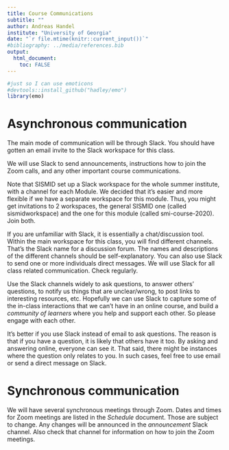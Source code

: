 ```yaml
---
title: Course Communications
subtitle: ""
author: Andreas Handel
institute: "University of Georgia"
date: "`r file.mtime(knitr::current_input())`"
#bibliography: ../media/references.bib
output: 
  html_document:
    toc: FALSE
---
```




```r
#just so I can use emoticons
#devtools::install_github("hadley/emo")
library(emo)
```

# Asynchronous communication

The main mode of communication will be through Slack. You should have gotten an email invite to the Slack workspace for this class.

We will use Slack to send announcements, instructions how to join the Zoom calls, and any other important course communications.

Note that SISMID set up a Slack workspace for the whole summer institute, with a channel for each Module. We decided that it's easier and more flexible if we have a separate workspace for this module. Thus, you might get invitations to 2 workspaces, the general SISMID one (called sismidworkspace) and the one for this module (called smi-course-2020). Join both.

If you are unfamiliar with Slack, it is essentially a chat/discussion tool. Within the main workspace for this class, you will find different channels. That's the Slack name for a discussion forum. The names and descriptions of the different channels should be self-explanatory. You can also use Slack to send one or more individuals direct messages. 
We will use Slack for all class related communication. Check regularly. 

Use the Slack channels widely to ask questions, to answer others' questions, to notify us things that are unclear/wrong, to post links to interesting resources, etc. Hopefully we can use Slack to capture some of the in-class interactions that we can't have in an online course, and build a _community of learners_ where you help and support each other. So please engage with each other. 

It's better if you use Slack instead of email to ask questions. The reason is that if you have a question, it is likely that others have it too. By asking and answering online, everyone can see it. That said, there might be instances where the question only relates to you. In such cases, feel free to use email or send a direct message on Slack. 


# Synchronous communication

We will have several synchronous meetings through Zoom. Dates and times for Zoom meetings are listed in the _Schedule_ document. Those are subject to change. Any changes will be announced in the _announcement_  Slack channel. Also check that channel for information on how to join the Zoom meetings.


